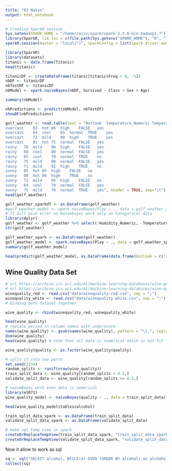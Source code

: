 ```yaml
---
title: "03 Naive"
output: html_notebook
---
```


```r
# Creating SparkR session
Sys.setenv(SPARK_HOME = "/home/rajiv/spark/spark-2.3.0-bin-hadoop2.7")
library(SparkR, lib.loc = c(file.path(Sys.getenv("SPARK_HOME"), "R", "lib")))
sparkR.session(master = "local[*]", sparkConfig = list(spark.driver.memory = "2g"))
```

```r
library(SparkR)
library(datasets)
titanic <- data.frame(Titanic)
head(titanic)
```
```r
titanicDF <- createDataFrame(titanic[titanic$Freq > 0, -5])
nbDF <- titanicDF
nbTestDF <- titanicDF
nbModel <- spark.naiveBayes(nbDF, Survived ~ Class + Sex + Age)
```

```r
summary(nbModel)
```

```r
nbPredictions <- predict(nbModel, nbTestDF)
showDF(nbPredictions)
```
```r
golf_weather <- read.table(text = "Outlook	Temperature_Numeric	Temperature_Nominal	Humidity_Numeric	Humidity_Nominal	Windy	Play
overcast	83	hot	86	high	FALSE	yes
overcast	64	cool	65	normal	TRUE	yes
overcast	72	mild	90	high	TRUE	yes
overcast	81	hot	75	normal	FALSE	yes
rainy	70	mild	96	high	FALSE	yes
rainy	68	cool	80	normal	FALSE	yes
rainy	65	cool	70	normal	TRUE	no
rainy	75	mild	80	normal	FALSE	yes
rainy	71	mild	91	high	TRUE	no
sunny	85	hot	85	high	FALSE	no
sunny	80	hot	90	high	TRUE	no
sunny	72	mild	95	high	FALSE	no
sunny	69	cool	70	normal	FALSE	yes
sunny	75	mild	70	normal	TRUE	yes", header = TRUE, sep="\t")
head(golf_weather)
```
```r
golf_weather_sparkdf <- as.DataFrame(golf_weather)
#golf_weather_model <- spark.naiveBayes(Play ~ ., data = golf_weather_sparkdf)
# It will give error as Naivebayes work only on Categorical data
library(dplyr)
golf_weather <- golf_weather %>% select(-Humidity_Numeric, -Temperature_Numeric)
str(golf_weather)
```
```r
golf_weather_spark <- as.DataFrame(golf_weather)
golf_weather_model <- spark.naiveBayes(Play ~ ., data = golf_weather_spark)
summary(golf_weather_model)
```

```r
head(predict(golf_weather_model, as.DataFrame(data.frame(Outlook = c('rainy'), Temperature_Nominal = c("hot"),Humidity_Nominal = c("normal"), Windy = c(TRUE)))), 1)
```

## Wine Quality Data Set

```r
# url https://archive.ics.uci.edu/ml/machine-learning-databases/wine-quality/winequality-white.csv
# url https://archive.ics.uci.edu/ml/machine-learning-databases/wine-quality/winequality-red.csv
winequality_red <- read.csv("data/winequality-red.csv", sep = ";")
winequality_white <- read.csv("data/winequality-white.csv", sep = ";")
# binding both dataset together

wine_quality <- rbind(winequality_red, winequality_white)

head(wine_quality)
# replace period in column names with underscore
names(wine_quality) <- gsub(names(wine_quality), pattern = "\\.", replacement = "_")
dim(wine_quality)
head(wine_quality) # note that all data is numerical which is not fit for naivebayes
```

```r
wine_quality$quality <- as.factor(wine_quality$quality)

# split it into two parts
set.seed(1234)
random_splits <- runif(nrow(wine_quality))
train_split_data <- wine_quality[random_splits < 0.5,]
validate_split_data <- wine_quality[random_splits >= 0.5,]
```

```r
# naiveBayes work even data is numerical
library(e1071)
wine_quality_model <- naiveBayes(quality ~ ., data = train_split_data)
```

```r
head(wine_quality_model$tables$alcohol)
```

```r
train_split_data_spark <- as.DataFrame(train_split_data)
validate_split_data_spark <- as.DataFrame(validate_split_data)

# make sql temp view in spark
createOrReplaceTempView(train_split_data_spark, "train_split_data_spark_table")
createOrReplaceTempView(validate_split_data_spark, "validate_split_data_spark_table")

```

Now it allow to work as sql
```r
sq <- sql("SELECT alcohol, NTILE(4) OVER (ORDER BY alcohol) as alchohol_quartiles FROM train_split_data_spark_table")
collect(sq)
```

